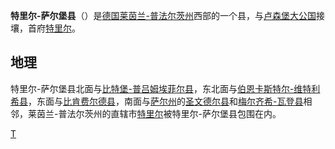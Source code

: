 {{德国县级行政单位
| 县徽图 = Image:DEU Landkreis Trier-Saarburg COA.svg
| 在德国内的位置图 = Image:Lage des Landkreises Trier-Saarburg in Deutschland.png
| 所属联邦州 = 莱茵兰-普法尔茨州
| 所属行政区 = 
| 首府 = 特里尔
| 面积 = 1091
| 人口 = 149,398
| 统计时间 = 2019年12月31日
| 人口密度 = 140
| 汽车牌号 = TR
| 下设城镇 = 4个市、99个镇
| 政府地址 = Willy-Brandt-Platz 1<br />54290 Trier
| 政府网站 = www.trier-saarburg.de
| 在州内的位置图 = Image:Rheinland-pfalz-kr-tr.png
|}}

'''特里尔-萨尔堡县'''（{{lang-de|Landkreis Trier-Saarburg}}）是[[德国|德国]][[莱茵兰-普法尔茨州|莱茵兰-普法尔茨州]]西部的一个县，与[[卢森堡大公国|卢森堡大公国]]接壤，首府[[特里尔|特里尔]]。

== 地理 ==
特里尔-萨尔堡县北面与[[比特堡-普吕姆埃菲尔县|比特堡-普吕姆埃菲尔县]]，东北面与[[伯恩卡斯特尔-维特利希县|伯恩卡斯特尔-维特利希县]]，东面与[[比肯费尔德县|比肯费尔德县]]，南面与[[萨尔州|萨尔州]]的[[圣文德尔县|圣文德尔县]]和[[梅尔齐希-瓦登县|梅尔齐希-瓦登县]]相邻，莱茵兰-普法尔茨州的直辖市[[特里尔|特里尔]]被特里尔-萨尔堡县包围在内。

{{莱茵兰-普法尔茨州行政区划}}
{{Authority control}}

[[Category:莱茵兰-普法尔茨州的县|T]]